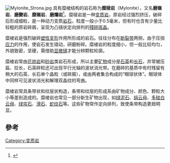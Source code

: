 {{Expand|time=2017-10-02}}
[[File:Mylonite_Strona.jpg|thumb]]
具有糜棱结构的岩石称为'''糜稜岩'''（Mylonite），又名'''磨嶺岩'''、'''磨變岩'''、'''糜嶺岩'''、'''磨爛岩'''<ref>{{Cite web |url = http://terms.naer.edu.tw/detail/437654/ |title = 磨嶺岩-mylonite |author =  |date =  |publisher = 國家教育研究院 |language = zh-tw |accessdate = 2018-07-06 |quote =  |archive-date = 2018-07-06 |archive-url = https://web.archive.org/web/20180706162629/http://terms.naer.edu.tw/detail/437654/ |dead-url = no }}</ref>。糜稜岩是一种[[变质岩|变质岩]]，原岩经过强烈挤压，破碎后形成细粒，是一种动力变质[[岩石|岩石]]，粒度一般小于0.5毫米，但有时也含有少量比较粗的原岩碎屑，呈现为凸镜状定向排列的[[殘碎斑晶|殘碎斑晶]]。

糜棱岩是强烈破碎[[塑性变形|塑性变形]]作用所形成的岩石。往往分布在[[断裂带|断裂带]]两侧，由于压扭[[应力|应力]]的作用，使岩石发生错动，研磨粉碎。糜棱岩的粒度细小，但一般比较均匀，外貌致密，坚硬，需借助[[显微镜|显微镜]]才能分辨颗粒轮廓。
   
糜棱岩常由[[花岗岩|花岗岩]]和[[砂岩|砂岩]]类岩石形成，所以主要[[矿物|矿物]]成分是[[石英|石英]]和[[长石|长石]]，并常被压扁、拉长，石英碎粒还可出现平行光轴的波状消光带。在磨碎的基质中有时残留有稍大的石英、长石单个晶粒（或碎屑），或由两者集合构成的“眼球状体”。眼球体中同样可见波状消光和解理双晶纹的弯曲。

糜棱岩常具条带状和纹层状构造，条带和纹层的形成系由矿物成分、颜色、颗粒大小等差别造成的。糜棱岩也常见一部分新生矿物出现，如[[绿泥石|绿泥石]]、[[绢云母|绢云母]]、[[多硅白云母|多硅白云母]]、[[绿帘石|绿帘石]]、[[滑石|滑石]]、[[蛇纹石|蛇纹石]]等。这些矿物常作定向排列，致使条带构造更趋明显。

==參考==
<references />

{{岩石小作品}}
[[Category:变质岩|Category:变质岩]]